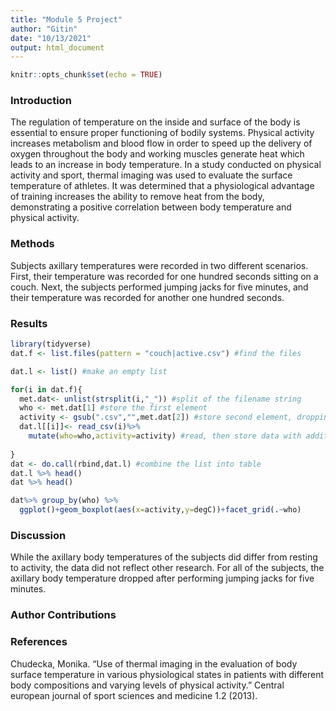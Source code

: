 ```yaml
---
title: "Module 5 Project"
author: "Gitin"
date: "10/13/2021"
output: html_document
---
```


```r
knitr::opts_chunk$set(echo = TRUE)
```

### Introduction

The regulation of temperature on the inside and surface of the body is essential to ensure proper functioning of bodily systems. Physical activity increases metabolism and blood flow in order to speed up the delivery of oxygen throughout the body and working muscles generate heat which leads to an increase in body temperature. In a study conducted on physical activity and sport, thermal imaging was used to evaluate the surface temperature of athletes. It was determined that a physiological advantage of training increases the ability to remove heat from the body, demonstrating a positive correlation between body temperature and physical activity.

### Methods

Subjects axillary temperatures were recorded in two different scenarios. First, their temperature was recorded for one hundred seconds sitting on a couch. Next, the subjects performed jumping jacks for five minutes, and their temperature was recorded for another one hundred seconds.

### Results

```r
library(tidyverse)
dat.f <- list.files(pattern = "couch|active.csv") #find the files

dat.l <- list() #make an empty list

for(i in dat.f){
  met.dat<- unlist(strsplit(i,"_")) #split of the filename string
  who <- met.dat[1] #store the first element
  activity <- gsub(".csv","",met.dat[2]) #store second element, dropping CSV with gsub()
  dat.l[[i]]<- read_csv(i)%>%
    mutate(who=who,activity=activity) #read, then store data with additional columns of metada in list as position unique to i
  
}
dat <- do.call(rbind,dat.l) #combine the list into table
dat.l %>% head()
dat %>% head()

dat%>% group_by(who) %>%
  ggplot()+geom_boxplot(aes(x=activity,y=degC))+facet_grid(.~who)
```

### Discussion

While the axillary body temperatures of the subjects did differ from resting to activity, the data did not reflect other research. For all of the subjects, the axillary body temperature dropped after performing jumping jacks for five minutes.

### Author Contributions

### References
Chudecka, Monika. "Use of thermal imaging in the evaluation of body surface temperature in various physiological states in patients with different body compositions and varying levels of physical activity." Central european journal of sport sciences and medicine 1.2 (2013).

